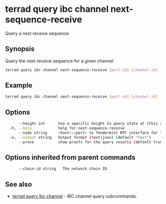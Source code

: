 # terrad query ibc channel next-sequence-receive

Query a next receive sequence

## Synopsis

Query the next receive sequence for a given channel

```sh Terrad
terrad query ibc channel next-sequence-receive [port-id] [channel-id] [flags]
```

## Example
```sh Terrad
terrad query ibc channel next-sequence-receive [port-id] [channel-id]
```

## Options

```sh Terrad
      --height int      Use a specific height to query state at (this can error if the node is pruning state)
  -h, --help            help for next-sequence-receive
      --node string     <host>:<port> to Tendermint RPC interface for this chain (default "tcp://localhost:26657")
  -o, --output string   Output format (text|json) (default "text")
      --prove           show proofs for the query results (default true)
```

## Options inherited from parent commands

```sh Terrad
      --chain-id string   The network chain ID
```

## See also

* [terrad query ibc channel](./terrad_query_ibc_channel.mdx)	 - IBC channel query subcommands.


